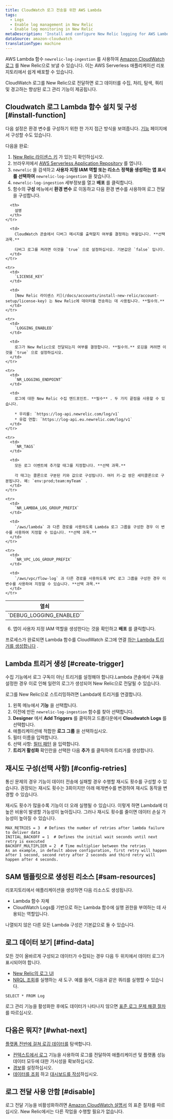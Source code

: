 ```yaml
---
title: CloudWatch 로그 전송을 위한 AWS Lambda
tags:
  - Logs
  - Enable log management in New Relic
  - Enable log monitoring in New Relic
metaDescription: 'Install and configure New Relic logging for AWS Lambda with CloudWatch logs, so you can use enhanced log management capabilities.'
dataSource: amazon-cloudwatch
translationType: machine
---
```


AWS Lambda 함수 `newrelic-log-ingestion` 를 사용하여 [Amazon CloudWatch 로그](https://docs.aws.amazon.com/AmazonCloudWatch/latest/logs/WhatIsCloudWatchLogs.html) 를 New Relic으로 보낼 수 있습니다. 이는 AWS Serverless 애플리케이션 리포지토리에서 쉽게 배포할 수 있습니다.

CloudWatch 로그를 New Relic으로 전달하면 로그 데이터를 수집, 처리, 탐색, 쿼리 및 경고하는 향상된 로그 관리 기능이 제공됩니다.

## Cloudwatch 로그 Lambda 함수 설치 및 구성 [#install-function]

다음 설정은 환경 변수를 구성하기 위한 한 가지 접근 방식을 보여줍니다. [기능](https://docs.aws.amazon.com/lambda/latest/dg/configuration-envvars.html) 페이지에서 구성할 수도 있습니다.

다음을 완료:

1. [New Relic 라이센스 키](/docs/accounts/install-new-relic/account-setup/license-key) 가 있는지 확인하십시오.
2. 브라우저에서 [AWS Serverless Application Repository](https://serverlessrepo.aws.amazon.com/applications "링크가 새 창에서 열립니다.") 를 엽니다.
3. `newrelic` 을 검색하고 **사용자 지정 IAM 역할 또는 리소스 정책을 생성하는 앱 표시를 선택하여** `newrelic-log-ingestion` 을 찾습니다.
4. `newrelic-log-ingestion` 세부정보를 열고 **배포** 를 클릭합니다.
5. 함수의 **구성** 메뉴에서 **환경 변수** 로 이동하고 다음 환경 변수를 사용하여 로그 전달을 구성합니다.

<table>
  <thead>
    <tr>
      <th style={{ width: "200px" }}>
        열쇠
      </th>

      <th>
        설명
      </th>
    </tr>
  </thead>

  <tbody>
    <tr>
      <td>
        `DEBUG_LOGGING_ENABLED`
      </td>

      <td>
        CloudWatch 콘솔에서 디버그 메시지를 출력할지 여부를 결정하는 부울입니다. **선택 과목.**

        디버그 로그를 켜려면 이것을 `true` 으로 설정하십시오. 기본값은 `false` 입니다.
      </td>
    </tr>

    <tr>
      <td>
        `LICENSE_KEY`
      </td>

      <td>
        [New Relic 라이센스 키](/docs/accounts/install-new-relic/account-setup/license-key) 는 New Relic에 데이터를 전송하는 데 사용됩니다. **필수의.**
      </td>
    </tr>

    <tr>
      <td>
        `LOGGING_ENABLED`
      </td>

      <td>
        로그가 New Relic으로 전달되는지 여부를 결정합니다. **필수의.** 로깅을 켜려면 이것을 `true` 으로 설정하십시오.
      </td>
    </tr>

    <tr>
      <td>
        `NR_LOGGING_ENDPOINT`
      </td>

      <td>
        로그에 대한 New Relic 수집 엔드포인트. **필수** . 두 가지 끝점을 사용할 수 있습니다.

        * 우리를: `https://log-api.newrelic.com/log/v1`
        * 유럽 연합: `https://log-api.eu.newrelic.com/log/v1`
      </td>
    </tr>

    <tr>
      <td>
        `NR_TAGS`
      </td>

      <td>
        모든 로그 이벤트에 추가할 태그를 지정합니다. **선택 과목.**

        각 태그는 콜론으로 구분된 키와 값으로 구성됩니다. 여러 키-값 쌍은 세미콜론으로 구분됩니다. 예: `env:prod;team:myTeam` .
      </td>
    </tr>

    <tr>
      <td>
        `NR_LAMBDA_LOG_GROUP_PREFIX`
      </td>

      <td>
        `/aws/lambda` 과 다른 경로를 사용하도록 Lambda 로그 그룹을 구성한 경우 이 변수를 사용하여 지정할 수 있습니다. **선택 과목.**
      </td>
    </tr>

    <tr>
      <td>
        `NR_VPC_LOG_GROUP_PREFIX`
      </td>

      <td>
        `/aws/vpc/flow-log` 과 다른 경로를 사용하도록 VPC 로그 그룹을 구성한 경우 이 변수를 사용하여 지정할 수 있습니다. **선택 과목.**
      </td>
    </tr>
  </tbody>
</table>

6. 앱이 사용자 지정 IAM 역할을 생성한다는 것을 확인하고 **배포** 를 클릭합니다.

프로세스가 완료되면 Lambda 함수를 CloudWatch 로그에 연결 [하는 Lambda 트리거를 생성합니다](#create-trigger) .

## Lambda 트리거 생성 [#create-trigger]

수집 기능에서 로그 구독이 아닌 트리거를 설정해야 합니다.Lambda 콘솔에서 구독을 설정한 경우 이로 인해 일련의 로그가 생성되어 New Relic으로 전달될 수 있습니다.

로그를 New Relic으로 스트리밍하려면 Lambda에 트리거를 연결합니다.

1. 왼쪽 메뉴에서 **기능** 을 선택합니다.
2. 이전에 만든 `newrelic-log-ingestion` 함수를 찾아 선택합니다.
3. **Designer** 에서 **Add Triggers** 를 클릭하고 드롭다운에서 **Cloudwatch Logs** 를 선택합니다.
4. 애플리케이션에 적합한 **로그 그룹** 을 선택하십시오.
5. 필터 이름을 입력합니다.
6. 선택 사항: [필터 패턴](https://docs.aws.amazon.com/AmazonCloudWatch/latest/logs/FilterAndPatternSyntax.html) 을 입력합니다.
7. **트리거 활성화** 확인란을 선택한 다음 **추가** 를 클릭하여 트리거를 생성합니다.

## 재시도 구성(선택 사항) [#config-retries]

통신 문제의 경우 기능이 데이터 전송에 실패할 경우 수행할 재시도 횟수를 구성할 수 있습니다. 권장되는 재시도 횟수는 3회이지만 아래 매개변수를 변경하여 재시도 동작을 변경할 수 있습니다.

<Callout variant="tip">
  재시도 횟수가 많을수록 기능이 더 오래 실행될 수 있습니다. 이렇게 하면 Lambda에 더 높은 비용이 발생할 가능성이 높아집니다. 그러나 재시도 횟수를 줄이면 데이터 손실 가능성이 높아질 수 있습니다.
</Callout>

```
MAX_RETRIES = 3  # Defines the number of retries after lambda failure to deliver data
INITIAL_BACKOFF = 1  # Defines the initial wait seconds until next retry is executed
BACKOFF_MULTIPLIER = 2  # Time multiplier between the retries
As an example, in default above configuration, first retry will happen after 1 second, second retry after 2 seconds and third retry will happen after 4 seconds.
```

## SAM 템플릿으로 생성된 리소스 [#sam-resources]

리포지토리에서 애플리케이션을 생성하면 다음 리소스도 생성됩니다.

* Lambda 함수 자체
* CloudWatch Logs를 기반으로 하는 Lambda 함수에 실행 권한을 부여하는 데 사용되는 역할입니다.

나열되지 않은 다른 모든 Lambda 구성은 기본값으로 둘 수 있습니다.

## 로그 데이터 보기 [#find-data]

모든 것이 올바르게 구성되고 데이터가 수집되는 경우 다음 두 위치에서 데이터 로그가 표시되어야 합니다.

* [New Relic의 로그 UI](https://one.newrelic.com/launcher/logger.log-launcher)
* [NRQL 조회](/docs/chart-builder/use-chart-builder/choose-data/use-advanced-nrql-mode-specify-data)를 실행하는 새 도구. 예를 들어, 다음과 같은 쿼리를 실행할 수 있습니다.

```
SELECT * FROM Log
```

로그 관리 기능을 활성화한 후에도 데이터가 나타나지 않으면 [표준 로그 문제 해결 절차](/docs/logs/log-management/troubleshooting/no-log-data-appears-ui/) 를 따르십시오.

## 다음은 뭐지? [#what-next]

[플랫폼 전반에 걸쳐 로깅 데이터를](/docs/logs/log-management/ui-data/use-logs-ui/) 탐색합니다.

* [컨텍스트에서 로그](/docs/logs/enable-log-management-new-relic/configure-logs-context/configure-logs-context-apm-agents/) 기능을 사용하여 로그를 전달하여 애플리케이션 및 플랫폼 성능 데이터 모두에 대한 가시성을 확보하십시오.
* [경보](/docs/alerts-applied-intelligence/new-relic-alerts/alert-conditions/create-alert-conditions/)를 설정하십시오.
* [데이터를 조회](/docs/query-your-data/explore-query-data/get-started/introduction-querying-new-relic-data/) 하고 [대시보드를 작성](/docs/query-your-data/explore-query-data/dashboards/introduction-dashboards/)하십시오.

## 로그 전달 사용 안함 [#disable]

로그 전달 기능을 비활성화하려면 [Amazon CloudWatch 설명서](https://docs.aws.amazon.com/AmazonCloudWatch/latest/logs/WhatIsCloudWatchLogs.html) 의 표준 절차를 따르십시오. New Relic에서는 다른 작업을 수행할 필요가 없습니다.
